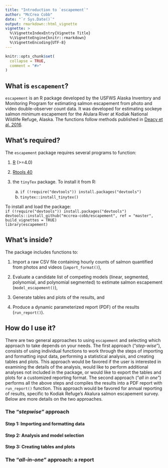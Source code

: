 ```yaml
---
title: "Introduction to `escapement`"
author: "McCrea Cobb"
date: "`r Sys.Date()`"
output: rmarkdown::html_vignette
vignette: >
  %\VignetteIndexEntry{Vignette Title}
  %\VignetteEngine{knitr::rmarkdown}
  %\VignetteEncoding{UTF-8}
---
```


```r
knitr::opts_chunk$set(
  collapse = TRUE,
  comment = "#>"
)
```

## What is `escapement`?
`escapement` is an R package developed by the USFWS Alaska Inventory and Monitoring Program for estimating salmon escapement from photo and video double-observer count data. It was developed for estimating sockeye salmon minimum escapement for the Alulara River at Kodiak National Wildlife Refuge, Alaska. The functions follow methods published in [Deacy et al. 2016](https://peerj.com/articles/2120).

## What's required?
The `escapement` package requires several programs to function:  

1. [R](https://cloud.r-project.org/) (>=4.0)

2. [Rtools 40](https://cran.r-project.org/bin/windows/Rtools/)

3. the `tinyTex` package. To install it from R:  
      a. `if (!require("devtools")) install.packages("devtools")`  
      b. `tinytex::install_tinytex()`  

To install and load the package:  
`if (!require("devtools")) install.packages("devtools")`  
`devtools::install_github("mccrea-cobb/escapement", ref = "master", build_vignettes = TRUE)`  
`library(escapement)`  

## What's inside?
The package includes functions to:  

1. Import a raw CSV file containing hourly counts of salmon quantified from photos and videos (`import_format()`), 

2. Evaluate a candidate list of competing models (linear, segmented, polynomial, and polynomial segmented) to estimate salmon escapement (`model_escapement()`),  

3. Generate tables and plots of the results, and  

4. Produce a dynamic parameterized report (PDF) of the results (`run_report()`). 

## How do I use it?

There are two general approaches to using `escapement` and selecting which approach to take depends on your needs. The first approach ("*step-wise*"), consists of using individual functions to work through the steps of importing and formatting input data, performing a statistical analysis, and creating tables and plots. This approach would be favored if the user is interested in examining the details of the analysis, would like to perform additional analyses not included in the package, or would like to export the tables and plots for a customized reporting format. The second approach ("*all in one*") performs all the above steps and compiles the results into a PDF report with `run_report()` function. This approach would be favored for annual reporting of results, specific to Kodiak Refuge's Akalura salmon escapement survey. Below are more details on the two approaches.

### The "*stepwise*" approach

#### Step 1: Importing and formatting data


#### Step 2: Analysis and model selection


#### Step 3: Creating tables and plots


### The "*all-in-one*" approach: a report

